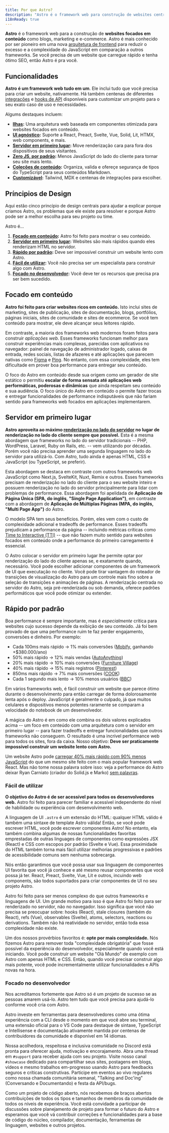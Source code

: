 ```yaml
---
title: Por que Astro?
description: "Astro é o framework web para construção de websites centrados em conteúdo como blogs, marketing e e-commerce. Aprenda porque o Astro pode ser uma boa escolha para seu próximmo website."
i18nReady: true
---
```


**Astro** é o framework web para a construção de **websites focados em conteúdo** como blogs, marketing e e-commerce. Astro é mais conhecido por ser pioneiro em uma nova [arquitetura de frontend](/pt-br/concepts/islands/) para reduzir o excesso e a complexidade do JavaScript em comparação a outros frameworks. Se você precisa de um website que carregue rápido e tenha ótimo SEO, então Astro é pra você.

## Funcionalidades

**Astro é um framework web tudo em um**. Ele inclui tudo que você precisa para criar um website, nativamente. Há também centenas de diferentes [integrações](https://astro.build/integrations/) e [hooks de API](/pt-br/reference/integrations-reference/) disponíveis para customizar um projeto para o seu exato caso de uso e necessidades.

Algums destaques incluem:

- **[Ilhas](/pt-br/concepts/islands/):** Uma arquitetura web baseada em componentes otimizada para websites focados em conteúdo.
- **[UI agnóstico](/pt-br/core-concepts/framework-components/):** Suporte a React, Preact, Svelte, Vue, Solid, Lit, HTMX, web components, e mais.
- **[Servidor em primeiro lugar](/pt-br/core-concepts/rendering-modes/):** Move renderização cara para fora dos dispositivos de seus visitantes.
- **[Zero JS, por padrão](/pt-br/core-concepts/astro-components/):** Menos JavaScript do lado do cliente para tornar seu site mais lento.
- **[Coleções de conteúdo](/pt-br/guides/content-collections/):** Organiza, valida e ofereçe segurança de tipos do TypeScript para seus conteúdos Markdown.
- **[Customizável](/pt-br/guides/integrations-guide/):** Tailwind, MDX e centenas de integrações para escolher.

## Príncipios de Design

Aqui estão cinco princípio de design centrais para ajudar a explicar porque criamos Astro, os problemas que ele existe para resolver e porque Astro pode ser a melhor escolha para seu projeto ou time.

Astro é...

1. **[Focado em conteúdo](#focado-em-conteúdo):** Astro foi feito para mostrar o seu conteúdo.
2. **[Servidor em primeiro lugar](#servidor-em-primeiro-lugar):** Websites são mais rápidos quando eles renderizam HTML no servidor.
3. **[Rápido por padrão](#rápido-por-padrão):** Deve ser impossível construir um website lento com Astro.
4. **[Fácil de utilizar](#fácil-de-utilizar):** Você não precisa ser um especialista para construir algo com Astro.
5. **[Focado no desenvolvedor](#focado-no-desenvolvedor):** Você deve ter os recursos que precisa pra ser bem sucedido.

## Focado em conteúdo

**Astro foi feito para criar websites ricos em conteúdo.** Isto inclui sites de marketing, sites de publicação, sites de documentação, blogs, portfólios, páginas iniciais, sites de comunidade e sites de ecommerce. Se você tem conteúdo para mostrar, ele deve alcançar seus leitores rápido.

Em contraste, a maioria dos frameworks web modernos foram feitos para construir *aplicações web*. Esses frameworks funcionam melhor para construir experiências mais complexas, parecidas com aplicativos no navegador: painel de navegação de administrador logado, caixas de entrada, redes sociais, listas de afazeres e até aplicações que parecem nativas como [Figma](https://figma.com/) e [Ping](https://ping.gg/). No entanto, com essa complexidade, eles tem dificultade em prover boa performance para entregar seu conteúdo.

O foco do Astro em conteúdo desde sua origem como um gerador de site estático o permitiu **escalar de forma sensata até aplicações web performáticas, poderosas e dinâmicas** que ainda respeitam seu conteúdo e sua audiência. O foco único do Astro em conteúdo o permite fazer trocas e entregar funcionalidades de performance indisputáveis que não fariam sentido para frameworks web focados em aplicações implementarem.

## Servidor em primeiro lugar

**Astro aproveita ao máximo [renderização no lado do servidor](/pt-br/core-concepts/rendering-modes/) no lugar de renderização no lado do cliente sempre que possível.** Esta é a mesma abordagem que frameworks no lado do servidor tradicionais -- PHP, WordPress, Laravel, Ruby on Rails, etc. -- vem utilizando por décadas. Porém você não precisa aprender uma segunda linguagem no lado do servidor para utilizá-lo. Com Astro, tudo ainda é apenas HTML, CSS e JavaScript (ou TypeScript, se preferir).

Esta abordagem se destaca em contraste com outros frameworks web JavaScript como Next.js, SvelteKit, Nuxt, Remix e outros. Esses frameworks precisam de renderização no lado do cliente para o seu website inteiro e possuem renderização no lado do servidor principalmente para lidar com problemas de performance. Essa abordagem foi apelidada de **Aplicação de Página Única (SPA, do inglês, "Single Page Application")**, em contraste com a abordagem de **Aplicação de Múltiplas Páginas (MPA, do inglês, "Multi Page App")** do Astro.

O modelo SPA tem seus benefícios. Porém, eles vem com o custo de complexidade adicional e tradeoffs de performance. Esses tradeoffs prejudicam a performance da página -- incluindo métricas críticas como [Time to Interactive (TTI)](https://web.dev/interactive/) -- que não fazem muito sentido para websites focados em conteúdo onde a performance do primeiro carregamento é essencial.

O Astro colocar o servidor em primeiro lugar lhe permite optar por renderização do lado do cliente apenas se, e exatamente quando, necessário. Você pode escolher adicionar componentes de um framework de UI que executação no cliente. Você pode tirar vantagem do roteador de transições de visualização do Astro para um controle mais fino sobre a seleção de transições e animações de páginas. A renderização centrada no servidor do Astro, seja pré-renderizada ou sob demanda, oferece padrões performáticos que você pode otimizar ou extender.

## Rápido por padrão

Boa performance é sempre importante, mas é *especialmente* crítica para websites cujo sucesso depende da exibição de seu conteúdo. Já foi bem provado de que uma performance ruim te faz perder engajamento, conversões e dinheiro. Por exemplo:

- Cada 100ms mais rápido → 1% mais conversões ([Mobify](https://web.dev/why-speed-matters/), ganhando +$380.000/ano)
- 50% mais rápido → 12% mais vendas ([AutoAnything](https://www.digitalcommerce360.com/2010/08/19/web-accelerator-revs-conversion-and-sales-autoanything/))
- 20% mais rápido → 10% mais conversões ([Furniture Village](https://www.thinkwithgoogle.com/intl/en-gb/marketing-strategies/app-and-mobile/furniture-village-and-greenlight-slash-page-load-times-boosting-user-experience/))
- 40% mais rápido → 15% mais registros ([Pinterest](https://medium.com/pinterest-engineering/driving-user-growth-with-performance-improvements-cfc50dafadd7))
- 850ms mais rápido → 7% mais conversões ([COOK](https://web.dev/why-speed-matters/))
- Cada 1 segundo mais lento → 10% menos usuários ([BBC](https://www.creativebloq.com/features/how-the-bbc-builds-websites-that-scale))

Em vários frameworks web, é fácil construir um website que parece ótimo durante o desenvolvimento para então carregar de forma dolorosamente lenta após o deploy. JavaScript é geralmente o culpado, já que muitos celulares e dispositivos menos potentes raramente se comparam a velocidade do notebook de um desenvolvedor.

A mágica do Astro é em como ele combina os dois valores explicados acima -- um foco em conteúdo com uma arquitetura com o servidor em primeiro lugar -- para fazer tradeoffs e entregar funcionalidades que outros frameworks não conseguem. O resultado é uma incrível performance web para todos os sites, fora da caixa. Nosso objetivo: **Deve ser praticamente impossível construir um website lento com Astro.**

Um website Astro pode [carregar 40% mais rápido com 90% menos JavaScript](https://twitter.com/t3dotgg/status/1437195415439360003) do que um mesmo site feito com o mais popular framework web React. Mas não tome nossa palavra sobre isso: veja a performance do Astro deixar Ryan Carniato (criador do Solid.js e Marko) [sem palavras](https://youtu.be/2ZEMb_H-LYE?t=8163).


### Fácil de utilizar

**O objetivo do Astro é de ser acessível para todos os desenvolvedores web.** Astro foi feito para parecer familiar e acessível independente do nível de habilidade ou experiência com desenvolvimento web.

A linguagem de UI `.astro` é um extensão do HTML: qualquer HTML válido é também uma sintaxe de template Astro válida! Então, se você pode escrever HTML, você pode escrever componentes Astro! No entanto, ela também combina algumas de nossas funcionalidades favoritas emprestadas de outras linguages de componentes como expressões JSX (React) e CSS com escopos por padrão (Svelte e Vue). Essa proximidade do HTML também torna mais fácil utilizar melhorias progressivas e padrões de acessibilidade comuns sem nenhuma sobrecarga.

Nós então garantimos que você possa usar sua linguagem de componentes UI favorita que você já conhece e até mesmo reusar componentes que você possa já ter. React, Preact, Svelte, Vue, Lit e outros, incuindo web components, são todos suportados para criar componentes de UI no seu projeto Astro.

Astro foi feito para ser menos complexo do que outros frameworks e linguagens de UI. Um grande motivo para isso é que Astro foi feito para ser renderizado no servidor, não no navegador. Isso significa que você não precisa se preocupar sobre: hooks (React), stale closures (também do React), refs (Vue), observables (Svelte), atoms, selectors, reactions ou derivations. Também não há reatividade no servidor, então toda essa complexidade não existe.

Um dos nossos provérbios favoritos é: **opte por mais complexidade.** Nós fizemos Astro para remover toda "complexidade obrigatória" que fosse possível da experiência do desenvolvedor, especialmente quando você está iniciando. Você pode construir um website "Olá Mundo" de exemplo com Astro com apenas HTML e CSS. Então, quando você precisar construir algo mais potente, você pode incrementalmente  utilizar funcionalidades e APIs novas na hora. 

### Focado no desenvolvedor

Nos acreditamos fortemente que Astro só é um projeto de sucesso se as pessoas amarem usá-lo. Astro tem tudo que você precisa para ajudá-lo conforme você cria com Astro.

Astro investe em ferramentas para desenvolvedores como uma ótima experiência com a CLI desde o momento em que você abre seu terminal, uma extensão oficial para o VS Code para destaque de sintaxe, TypeScript e Intellisense e documentação ativamente mantida por centenas de contribuidores da comunidade e disponível em 14 idiomas.

Nossa acolhedora, respeitosa e inclusiva comunidade no Discord está pronta para oferecer ajuda, motivação e encorajamento. Abra uma thread em `#support` para receber ajuda com seu projeto. Visite nosso canal `#showcase` dedicado para compartilhar seus sites, postagens em blogs, vídeos e mesmo trabalhos em-progresso usando Astro para feedbacks seguros e críticas construtivas. Participe em eventos ao vivo regulares como nossa chamada comunitária semanal, "Talking and Doc'ing" (Conversando e Documentando) e festa da API/bugs.

Como um projeto de código aberto, nós recebemos de braços abertos contribuições de todos os tipos e tamanhos de membros da comunidade de todos os níveis de experiência. Você está convidade a participar de discussões sobre planejamento de projeto para formar o futuro do Astro e esperamos que você vá contribuir correções e funcionalidades para a base de código do núcleo, compilador, documentação, ferramentas de linguagem, websites e outros projetos.

